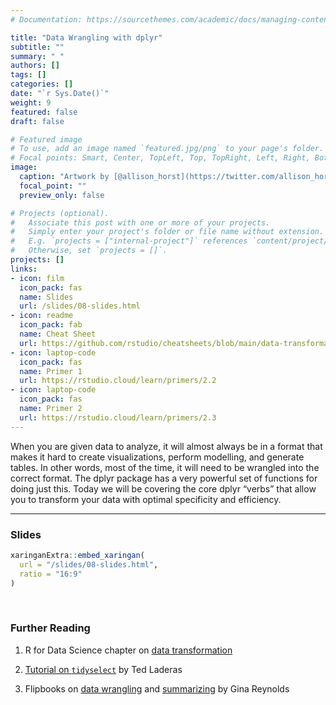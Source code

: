 ```yaml
---
# Documentation: https://sourcethemes.com/academic/docs/managing-content/

title: "Data Wrangling with dplyr"
subtitle: ""
summary: " "
authors: []
tags: []
categories: []
date: "`r Sys.Date()`"
weight: 9
featured: false
draft: false

# Featured image
# To use, add an image named `featured.jpg/png` to your page's folder.
# Focal points: Smart, Center, TopLeft, Top, TopRight, Left, Right, BottomLeft, Bottom, BottomRight.
image:
  caption: "Artwork by [@allison_horst](https://twitter.com/allison_horst)"
  focal_point: ""
  preview_only: false

# Projects (optional).
#   Associate this post with one or more of your projects.
#   Simply enter your project's folder or file name without extension.
#   E.g. `projects = ["internal-project"]` references `content/project/deep-learning/index.md`.
#   Otherwise, set `projects = []`.
projects: []
links:
- icon: film
  icon_pack: fas
  name: Slides
  url: /slides/08-slides.html
- icon: readme
  icon_pack: fab
  name: Cheat Sheet
  url: https://github.com/rstudio/cheatsheets/blob/main/data-transformation.pdf
- icon: laptop-code
  icon_pack: fas
  name: Primer 1
  url: https://rstudio.cloud/learn/primers/2.2
- icon: laptop-code
  icon_pack: fas
  name: Primer 2
  url: https://rstudio.cloud/learn/primers/2.3
---
```


When you are given data to analyze, it will almost always be in a format that makes it hard to create visualizations, perform modelling, and generate tables. In other words, most of the time, it will need to be wrangled into the correct format. The dplyr package has a very powerful set of functions for doing just this. Today we will be covering the core dplyr "verbs" that allow you to transform your data with optimal specificity and efficiency. 

***

### Slides

```r
xaringanExtra::embed_xaringan(
  url = "/slides/08-slides.html",
  ratio = "16:9"
)
```

<br>

### Further Reading

:::book
1. R for Data Science chapter on [data transformation](https://r4ds.had.co.nz/transform.html)

2. [Tutorial on `tidyselect`](https://tladeras.shinyapps.io/learning_tidyselect/) by Ted Laderas

3. Flipbooks on [data wrangling](https://evamaerey.github.io/data_manipulation/one_stream_wrangle.html#1) and [summarizing](https://evamaerey.github.io/data_manipulation/summarize.html#3) by Gina Reynolds

:::
